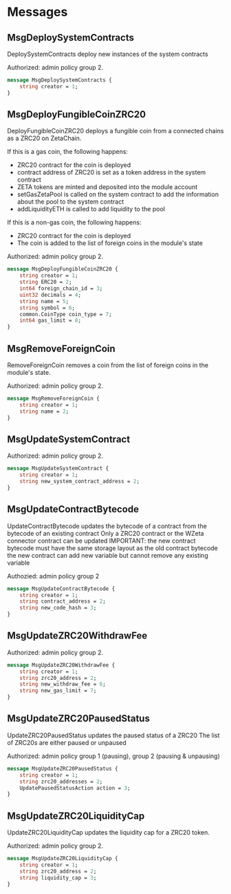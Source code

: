 # Messages

## MsgDeploySystemContracts

DeploySystemContracts deploy new instances of the system contracts

Authorized: admin policy group 2.

```proto
message MsgDeploySystemContracts {
	string creator = 1;
}
```

## MsgDeployFungibleCoinZRC20

DeployFungibleCoinZRC20 deploys a fungible coin from a connected chains as a ZRC20 on ZetaChain.

If this is a gas coin, the following happens:

* ZRC20 contract for the coin is deployed
* contract address of ZRC20 is set as a token address in the system
contract
* ZETA tokens are minted and deposited into the module account
* setGasZetaPool is called on the system contract to add the information
about the pool to the system contract
* addLiquidityETH is called to add liquidity to the pool

If this is a non-gas coin, the following happens:

* ZRC20 contract for the coin is deployed
* The coin is added to the list of foreign coins in the module's state

Authorized: admin policy group 2.

```proto
message MsgDeployFungibleCoinZRC20 {
	string creator = 1;
	string ERC20 = 2;
	int64 foreign_chain_id = 3;
	uint32 decimals = 4;
	string name = 5;
	string symbol = 6;
	common.CoinType coin_type = 7;
	int64 gas_limit = 8;
}
```

## MsgRemoveForeignCoin

RemoveForeignCoin removes a coin from the list of foreign coins in the
module's state.

Authorized: admin policy group 2.

```proto
message MsgRemoveForeignCoin {
	string creator = 1;
	string name = 2;
}
```

## MsgUpdateSystemContract

Authorized: admin policy group 2.

```proto
message MsgUpdateSystemContract {
	string creator = 1;
	string new_system_contract_address = 2;
}
```

## MsgUpdateContractBytecode

UpdateContractBytecode updates the bytecode of a contract from the bytecode
of an existing contract Only a ZRC20 contract or the WZeta connector contract
can be updated IMPORTANT: the new contract bytecode must have the same
storage layout as the old contract bytecode the new contract can add new
variable but cannot remove any existing variable

Authozied: admin policy group 2

```proto
message MsgUpdateContractBytecode {
	string creator = 1;
	string contract_address = 2;
	string new_code_hash = 3;
}
```

## MsgUpdateZRC20WithdrawFee

Authorized: admin policy group 2.

```proto
message MsgUpdateZRC20WithdrawFee {
	string creator = 1;
	string zrc20_address = 2;
	string new_withdraw_fee = 6;
	string new_gas_limit = 7;
}
```

## MsgUpdateZRC20PausedStatus

UpdateZRC20PausedStatus updates the paused status of a ZRC20
The list of ZRC20s are either paused or unpaused

Authorized: admin policy group 1 (pausing), group 2 (pausing & unpausing)

```proto
message MsgUpdateZRC20PausedStatus {
	string creator = 1;
	string zrc20_addresses = 2;
	UpdatePausedStatusAction action = 3;
}
```

## MsgUpdateZRC20LiquidityCap

UpdateZRC20LiquidityCap updates the liquidity cap for a ZRC20 token.

Authorized: admin policy group 2.

```proto
message MsgUpdateZRC20LiquidityCap {
	string creator = 1;
	string zrc20_address = 2;
	string liquidity_cap = 3;
}
```

